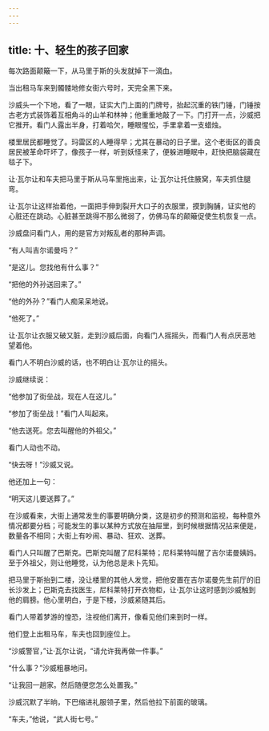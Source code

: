 ```yaml
---
---
---
```

title: 十、轻生的孩子回家
---




每次路面颠簸一下，从马里于斯的头发就掉下一滴血。

当出租马车来到髑髅地修女街六号时，天完全黑下来。

沙威头一个下地，看了一眼，证实大门上面的门牌号，抬起沉重的铁门锤，门锤按古老方式装饰着互相角斗的山羊和林神；他重重地敲了一下。门打开一点，沙威把它推开。看门人露出半身，打着哈欠，睡眼惺忪，手里拿着一支蜡烛。

楼里居民都睡觉了。玛雷区的人睡得早；尤其在暴动的日子里。这个老街区的善良居民被革命吓坏了，像孩子一样，听到妖怪来了，便躲进睡眠中，赶快把脑袋藏在毯子下。

让·瓦尔让和车夫把马里于斯从马车里拖出来，让·瓦尔让托住腋窝，车夫抓住腿弯。

让·瓦尔让这样抬着他，一面把手伸到裂开大口子的衣服里，摸到胸脯，证实他的心脏还在跳动。心脏甚至跳得不那么微弱了，仿佛马车的颠簸促使生机恢复一点。

沙威盘问看门人，用的是官方对叛乱者的那种声调。

“有人叫吉尔诺曼吗？”

“是这儿。您找他有什么事？”

“把他的外孙送回来了。”

“他的外孙？”看门人痴呆呆地说。

“他死了。”

让·瓦尔让衣服又破又脏，走到沙威后面，向看门人摇摇头，而看门人有点厌恶地望着他。

看门人不明白沙威的话，也不明白让·瓦尔让的摇头。

沙威继续说：

“他参加了街垒战，现在人在这儿。”

“参加了街垒战！”看门人叫起来。

“他去送死。您去叫醒他的外祖父。”

看门人动也不动。

“快去呀！”沙威又说。

他还加上一句：

“明天这儿要送葬了。”

在沙威看来，大街上通常发生的事要明确分类，这是初步的预测和监视，每种意外情况都要分档；可能发生的事以某种方式放在抽屉里，到时候根据情况拈来便是，数量各不相同；大街上有吵闹、暴动、狂欢、送葬。

看门人只叫醒了巴斯克。巴斯克叫醒了尼科莱特；尼科莱特叫醒了吉尔诺曼姨妈。至于外祖父，则让他睡觉，认为他总是未卜先知。

把马里于斯抬到二楼，没让楼里的其他人发觉，把他安置在吉尔诺曼先生前厅的旧长沙发上；巴斯克去找医生，尼科莱特打开衣物柜，让·瓦尔让这时感到沙威触到他的肩膀。他心里明白，于是下楼，沙威紧随其后。

看门人带着梦游的惶恐，注视他们离开，像看见他们来到时一样。

他们登上出租马车，车夫也回到座位上。

“沙威警官，”让·瓦尔让说，“请允许我再做一件事。”

“什么事？”沙威粗暴地问。

“让我回一趟家。然后随便您怎么处置我。”

沙威沉默了半晌，下巴缩进礼服领子里，然后他拉下前面的玻璃。

“车夫，”他说，“武人街七号。”